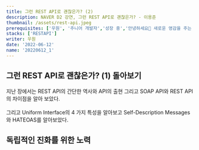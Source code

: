 ```yaml
---
title: 그런 REST API로 괜찮은가? (2)
description: NAVER D2 강연, 그런 REST API로 괜찮은가? - 이용준
thumbnail: /assets/rest-api.jpeg
prerequisites: ['우원', '주니어 개발자','성장 중','안녕하세요👏 새로운 영감을 주는 일과 꾸준한 성장을 즐기는 우원입니다.']
stacks: ['RESTAPI']
writer: 우원
date: '2022-06-12'
name: '20220612_1' 
---
```



## 그런 REST API로 괜찮은가? (1) 돌아보기

지난 장에서는 REST API의 간단한 역사와 API의 출현 그리고 SOAP API와 REST API의 차이점을 알아 보았다.<br></br>
그리고 Uniform Interface의 4 가지 특성을 알아보고 Self-Description Messages와 HATEOAS를 알아보았다.

## 독립적인 진화를 위한 노력




